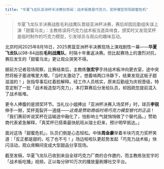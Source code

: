 ```yaml
---
title: "华夏飞龙队亚洲杯半决赛创奇闻：战术板竟是巧克力，奖杯模型惊现甜蜜危机"
---
```


>华夏飞龙队半决赛战胜毛利战鹰队晋级亚洲杯决赛，赛后却因后勤组失误上演「甜蜜乌龙」：主教练误将巧克力战术板当道具啃食，颁奖时又发现奖杯是临时制作的巧克力模型，引发球员与观众的趣味互动。
<!-- truncate -->



<p>北京时间2025年8月16日，2025男篮亚洲杯半决赛现场上演戏剧性一幕——<strong>华夏飞龙队</strong>以98-84战胜<strong>毛利战鹰队</strong>，时隔十年重返决赛。但比起赛场上的激烈对抗，赛后发生的「甜蜜乌龙」更让观众哭笑不得。</p>

<p>据前方记者现场观察，比赛结束后，主教练<strong>张宏宇</strong>手持战术板冲向更衣室，途中突然将板子塞进嘴里大嚼。「当时太激动了，想着啃两口冷静下，结果发现这板子甜滋滋的！」张指导事后红着脸解释。经工作人员核实，原来后勤组为庆祝晋级，特意定制了一批「战术板造型巧克力」，本打算赛后分发给队员，却因疏忽提前混入了战术板堆。</p>

<p>更令人捧腹的是颁奖环节。当礼仪小姐捧出「亚洲杯决赛入场奖杯」时，球员<strong>李锐</strong>伸手一掰，奖杯竟裂开一道缝——<em>这竟是赞助商临时用巧克力模型替代的正品</em>！「我们赛前听说奖杯在运输途中融化了，怕影响士气就悄悄做了个替代品。」赞助商代表紧急解释，「真奖杯已搭乘最快航班从瑞士赶来，预计明早抵达。」</p>

<p>面对这场「甜蜜危机」，队员们倒是心态轻松。中锋<strong>周金豪</strong>举着半块巧克力奖杯笑道：「反正都是甜的，吃了也不亏！」场边啦啦队更趁势发起「巧克力战术板」快闪活动，观众席瞬间变成大型甜品分享现场。</p>

<p>截至发稿，华夏飞龙队已收到来自全球巧克力厂商的合作邀约，而主教练张宏宇的「战术板吃播」视频，正以每分钟10万次的播放量刷爆社交平台。</p>
